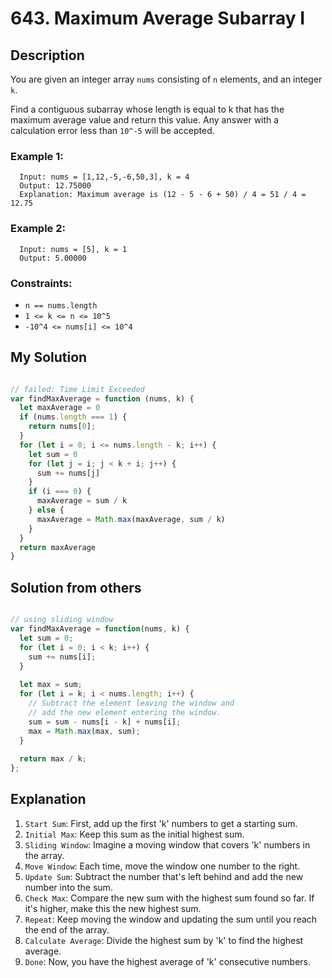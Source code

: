 # 643. Maximum Average Subarray I

## Description
You are given an integer array `nums` consisting of `n` elements, and an integer `k`.

Find a contiguous subarray whose length is equal to k that has the maximum average value and return this value. Any answer with a calculation error less than `10^-5` will be accepted.

### Example 1:
```
  Input: nums = [1,12,-5,-6,50,3], k = 4
  Output: 12.75000
  Explanation: Maximum average is (12 - 5 - 6 + 50) / 4 = 51 / 4 = 12.75
```

### Example 2:
```
  Input: nums = [5], k = 1
  Output: 5.00000
```

### Constraints:
- `n == nums.length`
- `1 <= k <= n <= 10^5`
- `-10^4 <= nums[i] <= 10^4`

## My Solution
```js

// failed: Time Limit Exceeded
var findMaxAverage = function (nums, k) {
  let maxAverage = 0
  if (nums.length === 1) {
    return nums[0];
  }
  for (let i = 0; i <= nums.length - k; i++) {
    let sum = 0
    for (let j = i; j < k + i; j++) {
      sum += nums[j]
    }
    if (i === 0) {
      maxAverage = sum / k
    } else {
      maxAverage = Math.max(maxAverage, sum / k)
    }
  }
  return maxAverage
}

```

## Solution from others
```js

// using sliding window
var findMaxAverage = function(nums, k) {
  let sum = 0;
  for (let i = 0; i < k; i++) {
    sum += nums[i];
  }
  
  let max = sum;
  for (let i = k; i < nums.length; i++) {
    // Subtract the element leaving the window and 
    // add the new element entering the window.
    sum = sum - nums[i - k] + nums[i];
    max = Math.max(max, sum);
  }
  
  return max / k;
};

```

## Explanation
1. `Start Sum`: First, add up the first 'k' numbers to get a starting sum.
2. `Initial Max`: Keep this sum as the initial highest sum.
3. `Sliding Window`: Imagine a moving window that covers 'k' numbers in the array.
4. `Move Window`: Each time, move the window one number to the right.
5. `Update Sum`: Subtract the number that's left behind and add the new number into the sum.
6. `Check Max`: Compare the new sum with the highest sum found so far. If it's higher, make this the new highest sum.
7. `Repeat`: Keep moving the window and updating the sum until you reach the end of the array.
8. `Calculate Average`: Divide the highest sum by 'k' to find the highest average.
9. `Done`: Now, you have the highest average of 'k' consecutive numbers.